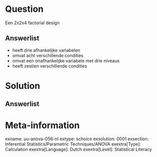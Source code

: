 

Question
========
Een 2x2x4 factorial design

Answerlist
----------
* heeft drie afhankelijke variabelen
* omvat acht verschillende condities
* omvat een onafhankelijke variabele met drie niveaus
* heeft zestien verschillende condities


Solution
========

Answerlist
----------




Meta-information
================
exname: uu-anova-056-nl
extype: schoice
exsolution: 0001
exsection: Inferential Statistics/Parametric Techniques/ANOVA
exextra[Type]: Calculation
exextra[Language]: Dutch
exextra[Level]: Statistical Literacy
